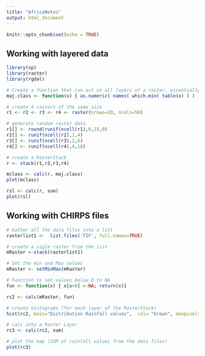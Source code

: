 ```yaml
---
title: "AfricaNotes"
output: html_document
---
```


```r
knitr::opts_chunk$set(echo = TRUE)
```

## Working with layered data
```r

library(sp)
library(raster)
library(rgdal)

# Create a function that can act on all layers of a raster, essentially a wrapper for which.min()
maj.class <- function(x) { as.numeric( names( which.min( table(x) ) ) ) }

# create 4 rasters of the same size
r1 <- r2 <- r3 <- r4 <- raster(nrows=20, ncols=50)

# generate random raster data
r1[] <- round(runif(ncell(r1),0,2),0)
r2[] <- runif(ncell(r2),1,4)
r3[] <- runif(ncell(r3),2,6)
r4[] <- runif(ncell(r4),4,18)

# create a RasterStack
r <- stack(r1,r2,r3,r4)

mclass <- calc(r, maj.class)
plot(mclass) 
```

```r
rsl <- calc(r, sum)
plot(rsl)
```

## Working with CHIRPS files
```r

# Gather all the data files into a list
rasterlist1 <-  list.files('TIF', full.names=TRUE)

# create a sigle raster from the list
mRaster <-stack(rasterlist1)

# Set the min and Max values
mRaster <- setMinMax(mRaster)

# Function to set values below 0 to NA
fun <- function(x) { x[x<0] <-NA; return(x)}

rc2 <- calc(mRaster, fun)

# create histograms (for each layer of the RasterStack)
hist(rc2, main="Distribution Rainfall values",  col= "brown", maxpixels=22000000)
```

```r
# calc into a Raster Layer
rc3 <- calc(rc2, sum)

# plot the map (SUM of rainfall values from the data files)
plot(rc3)
```